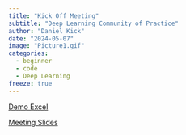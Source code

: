 ```yaml
---
title: "Kick Off Meeting"
subtitle: "Deep Learning Community of Practice"
author: "Daniel Kick"
date: "2024-05-07"
image: "Picture1.gif"
categories: 
  - beginner
  - code
  - Deep Learning
freeze: true
---
```


[Demo Excel](./0502_nn_demo.xlsx)

[Meeting Slides](./0507_KickOffMeeting.pptx)

